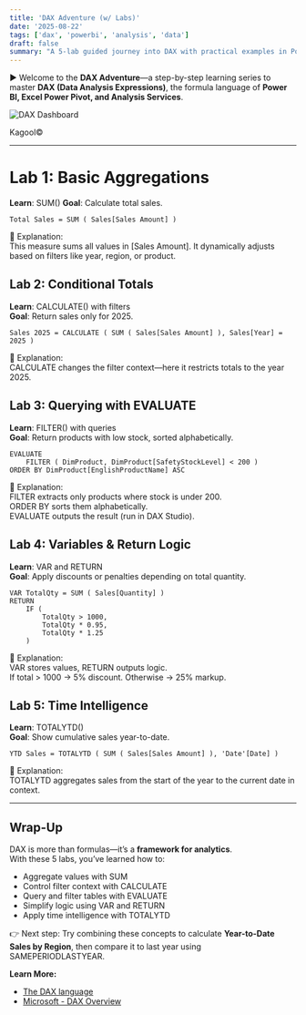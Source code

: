 ```yaml
---
title: 'DAX Adventure (w/ Labs)'
date: '2025-08-22'
tags: ['dax', 'powerbi', 'analysis', 'data']
draft: false
summary: "A 5-lab guided journey into DAX with practical examples in Power BI."
---
```


► Welcome to the **DAX Adventure**—a step-by-step learning series to master **DAX (Data Analysis Expressions)**, the formula language of **Power BI, Excel Power Pivot, and Analysis Services**.  

<div style={{ textAlign: 'center' }}>
  <img src="/static/images/dax-dashboard.png" alt="DAX Dashboard" class="rounded-xl shadow-md" />
  <p>Kagool©</p>
</div>

---

# Lab 1: Basic Aggregations
**Learn**: SUM()
**Goal**: Calculate total sales.

```DAX
Total Sales = SUM ( Sales[Sales Amount] )
```

🔎 Explanation:  
This measure sums all values in [Sales Amount]. It dynamically adjusts based on filters like year, region, or product.


## Lab 2: Conditional Totals
**Learn**: CALCULATE() with filters  
**Goal**: Return sales only for 2025.

```DAX
Sales 2025 = CALCULATE ( SUM ( Sales[Sales Amount] ), Sales[Year] = 2025 )
```

🔎 Explanation:  
CALCULATE changes the filter context—here it restricts totals to the year 2025.


## Lab 3: Querying with EVALUATE
**Learn**: FILTER() with queries  
**Goal**: Return products with low stock, sorted alphabetically.

```DAX
EVALUATE
    FILTER ( DimProduct, DimProduct[SafetyStockLevel] < 200 )
ORDER BY DimProduct[EnglishProductName] ASC
```

🔎 Explanation:  
FILTER extracts only products where stock is under 200.  
ORDER BY sorts them alphabetically.  
EVALUATE outputs the result (run in DAX Studio).


## Lab 4: Variables & Return Logic
**Learn**: VAR and RETURN  
**Goal**: Apply discounts or penalties depending on total quantity.

```DAX
VAR TotalQty = SUM ( Sales[Quantity] )
RETURN
    IF (
        TotalQty > 1000,
        TotalQty * 0.95,
        TotalQty * 1.25
    )
```

🔎 Explanation:  
VAR stores values, RETURN outputs logic.  
If total > 1000 → 5% discount. Otherwise → 25% markup.


## Lab 5: Time Intelligence
**Learn**: TOTALYTD()  
**Goal**: Show cumulative sales year-to-date.

```DAX
YTD Sales = TOTALYTD ( SUM ( Sales[Sales Amount] ), 'Date'[Date] )
```

🔎 Explanation:  
TOTALYTD aggregates sales from the start of the year to the current date in context.

---

## Wrap-Up
DAX is more than formulas—it’s a **framework for analytics**.  
With these 5 labs, you’ve learned how to:  
- Aggregate values with SUM  
- Control filter context with CALCULATE  
- Query and filter tables with EVALUATE  
- Simplify logic using VAR and RETURN  
- Apply time intelligence with TOTALYTD  

👉 Next step: Try combining these concepts to calculate **Year-to-Date Sales by Region**, then compare it to last year using SAMEPERIODLASTYEAR.  

**Learn More:**  
- [The DAX language](https://dax.guide/)  
- [Microsoft - DAX Overview](https://learn.microsoft.com/en-us/dax/dax-overview)
